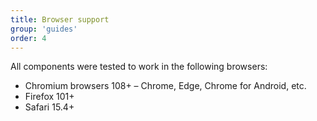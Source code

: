 ```yaml
---
title: Browser support
group: 'guides'
order: 4
---
```


All components were tested to work in the following browsers:

- Chromium browsers 108+ – Chrome, Edge, Chrome for Android, etc.
- Firefox 101+
- Safari 15.4+
